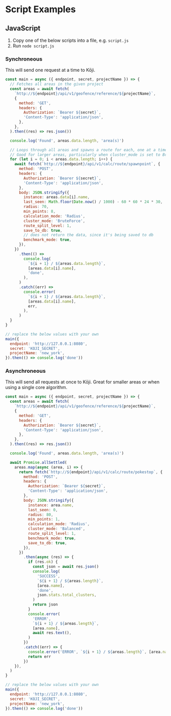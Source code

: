 # Script Examples

## JavaScript

1. Copy one of the below scripts into a file, e.g. `script.js`
1. Run `node script.js`

### Synchroneous

This will send one request at a time to Kōji.

```js
const main = async ({ endpoint, secret, projectName }) => {
  // Fetches all areas in the given project
  const areas = await fetch(
    `http://${endpoint}/api/v1/geofence/reference/${projectName}`,
    {
      method: 'GET',
      headers: {
        Authorization: `Bearer ${secret}`,
        'Content-Type': 'application/json',
      },
    },
  ).then((res) => res.json())

  console.log('Found', areas.data.length, 'area(s)')

  // Loops through all areas and spawns a route for each, one at a time
  // Good for larger areas, particularly when cluster_mode is set to BruteForce
  for (let i = 0; i < areas.data.length; i++) {
    await fetch(`http://${endpoint}/api/v1/calc/route/spawnpoint`, {
      method: 'POST',
      headers: {
        Authorization: `Bearer ${secret}`,
        'Content-Type': 'application/json',
      },
      body: JSON.stringify({
        instance: areas.data[i].name,
        last_seen: Math.floor(Date.now() / 1000) - 60 * 60 * 24 * 30,
        radius: 70,
        min_points: 8,
        calculation_mode: 'Radius',
        cluster_mode: 'BruteForce',
        route_split_level: 1,
        save_to_db: true,
        // does not return the data, since it's being saved to db
        benchmark_mode: true,
      }),
    })
      .then(() =>
        console.log(
          `${i + 1} / ${areas.data.length}`,
          [areas.data[i].name],
          'done',
        ),
      )
      .catch((err) =>
        console.error(
          `${i + 1} / ${areas.data.length}`,
          [areas.data[i].name],
          err,
        ),
      )
  }
}

// replace the below values with your own
main({
  endpoint: 'http://127.0.0.1:8080',
  secret: 'KOJI_SECRET',
  projectName: 'new_york',
}).then(() => console.log('done'))
```

### Asynchroneous

This will send all requests at once to Kōji. Great for smaller areas or when using a single core algorithm.

```js
const main = async ({ endpoint, secret, projectName }) => {
  const areas = await fetch(
    `http://${endpoint}/api/v1/geofence/reference/${projectName}`,
    {
      method: 'GET',
      headers: {
        Authorization: `Bearer ${secret}`,
        'Content-Type': 'application/json',
      },
    },
  ).then((res) => res.json())

  console.log('Found', areas.data.length, 'area(s)')

  await Promise.allSettled(
    areas.map(async (area, i) => {
      return fetch(`http://${endpoint}/api/v1/calc/route/pokestop`, {
        method: 'POST',
        headers: {
          Authorization: `Bearer ${secret}`,
          'Content-Type': 'application/json',
        },
        body: JSON.stringify({
          instance: area.name,
          last_seen: 0,
          radius: 80,
          min_points: 1,
          calculation_mode: 'Radius',
          cluster_mode: 'Balanced',
          route_split_level: 1,
          benchmark_mode: true,
          save_to_db: true,
        }),
      })
        .then(async (res) => {
          if (res.ok) {
            const json = await res.json()
            console.log(
              'SUCCESS',
              `${i + 1} / ${areas.length}`,
              [area.name],
              'done',
              json.stats.total_clusters,
            )
            return json
          }
          console.error(
            'ERROR',
            `${i + 1} / ${areas.length}`,
            [area.name],
            await res.text(),
          )
        })
        .catch((err) => {
          console.error('ERROR', `${i + 1} / ${areas.length}`, [area.name], err)
          return err
        })
    }),
  )
}

// replace the below values with your own
main({
  endpoint: 'http://127.0.0.1:8080',
  secret: 'KOJI_SECRET',
  projectName: 'new_york',
}).then(() => console.log('done'))
```
